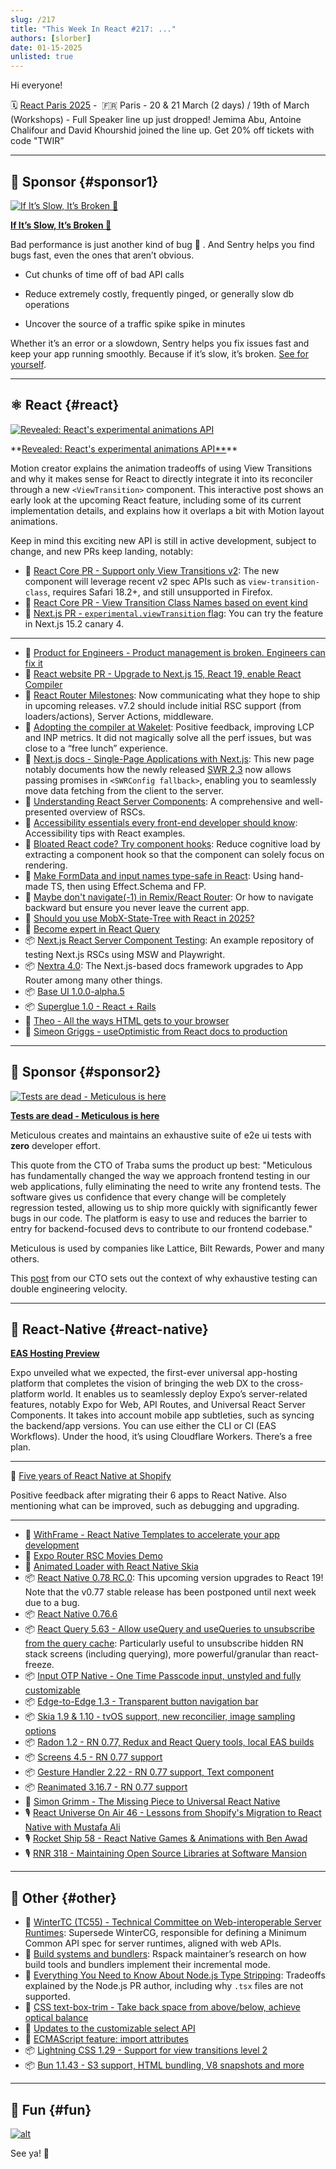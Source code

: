 ```yaml
---
slug: /217
title: "This Week In React #217: ..."
authors: [slorber]
date: 01-15-2025
unlisted: true
---
```


Hi everyone!

<Todo />

🗓️ [React Paris 2025](https://react.paris/?utm_source=thisweekinreact) -  🇫🇷 Paris - 20 & 21 March (2 days) / 19th of March (Workshops) - Full Speaker line up just dropped! Jemima Abu, Antoine Chalifour and David Khourshid joined the line up. Get 20% off tickets with code "TWIR”

<!-- truncate -->


<Support />

---

## 💸 Sponsor {#sponsor1}

[![If It’s Slow, It’s Broken 🐢](/emails/issues/217/sentry.jpg)](https://sentry.io/lp/new-apm/?utm_source=thisweekinreact&utm_medium=paid-community&utm_campaign=perf-fy26q1-evergreen&utm_content=newsletter-primary-slowbug-seehow)

**[If It’s Slow, It’s Broken 🐢](https://sentry.io/lp/new-apm/?utm_source=thisweekinreact&utm_medium=paid-community&utm_campaign=perf-fy26q1-evergreen&utm_content=newsletter-primary-slowbug-seehow)**

Bad performance is just another kind of bug 🐛 . And Sentry helps you find bugs fast, even the ones that aren’t obvious.

- Cut chunks of time off of bad API calls

- Reduce extremely costly, frequently pinged, or generally slow db operations

- Uncover the source of a traffic spike spike in minutes

Whether it’s an error or a slowdown, Sentry helps you fix issues fast and keep your app running smoothly. Because if it’s slow, it’s broken. [See for yourself](https://sentry.io/lp/new-apm/?utm_source=thisweekinreact&utm_medium=paid-community&utm_campaign=perf-fy26q1-evergreen&utm_content=newsletter-primary-slowbug-seehow).

---

## ⚛️ React {#react}

[![Revealed: React's experimental animations API](/emails/issues/217/viewtransition.jpg)](https://motion.dev/blog/reacts-experimental-view-transition-api)

**[Revealed: React's experimental animations API**](https://motion.dev/blog/reacts-experimental-view-transition-api)\*\*

Motion creator explains the animation tradeoffs of using View Transitions and why it makes sense for React to directly integrate it into its reconciler through a new `<ViewTransition>` component. This interactive post shows an early look at the upcoming React feature, including some of its current implementation details, and explains how it overlaps a bit with Motion layout animations.

Keep in mind this exciting new API is still in active development, subject to change, and new PRs keep landing, notably:

- 👀 [React Core PR \- Support only View Transitions v2](https://github.com/facebook/react/pull/31996): The new component will leverage recent v2 spec APIs such as `view-transition-class`, requires Safari 18.2+, and still unsupported in Firefox.
- 👀 [React Core PR \- View Transition Class Names based on event kind](https://github.com/facebook/react/pull/32050)
- 👀 [Next.js PR \- `experimental.viewTransition` flag](https://github.com/vercel/next.js/pull/74659): You can try the feature in Next.js 15.2 canary 4\.

---

- 💸 [Product for Engineers - Product management is broken. Engineers can fix it](https://dub.link/twir-jan15)
- 👀 [React website PR \- Upgrade to Next.js 15, React 19, enable React Compiler](https://github.com/reactjs/react.dev/pull/6996)
- 👀 [React Router Milestones](https://github.com/remix-run/react-router/milestones): Now communicating what they hope to ship in upcoming releases. v7.2 should include initial RSC support (from loaders/actions), Server Actions, middleware.
- 👀 [Adopting the compiler at Wakelet](https://github.com/reactwg/react-compiler/discussions/52): Positive feedback, improving LCP and INP metrics. It did not magically solve all the perf issues, but was close to a “free lunch” experience.
- 📖 [Next.js docs \- Single-Page Applications with Next.js](https://nextjs.org/docs/app/building-your-application/upgrading/single-page-applications): This new page notably documents how the newly released [SWR 2.3](https://github.com/vercel/swr/releases/tag/v2.3.0) now allows passing promises in `<SWRConfig fallback>`, enabling you to seamlessly move data fetching from the client to the server.
- 📜 [Understanding React Server Components](https://tonyalicea.dev/blog/understanding-react-server-components/): A comprehensive and well-presented overview of RSCs.
- 📜 [Accessibility essentials every front-end developer should know](https://martijnhols.nl/blog/accessibility-essentials-every-front-end-developer-should-know): Accessibility tips with React examples.
- 📜 [Bloated React code? Try component hooks](https://www.tymzap.com/blog/bloated-react-code-try-component-hooks): Reduce cognitive load by extracting a component hook so that the component can solely focus on rendering.
- 📜 [Make FormData and input names type-safe in React](https://www.typeonce.dev/article/make-form-data-and-input-names-type-safe-in-react): Using hand-made TS, then using Effect.Schema and FP.
- 📜 [Maybe don't navigate(-1) in Remix/React Router](https://programmingarehard.com/2025/01/13/maybe-dont-navigate-1.html/): Or how to navigate backward but ensure you never leave the current app.
- 📜 [Should you use MobX-State-Tree with React in 2025?](https://coolsoftware.dev/blog/mobx-state-tree-react-2025/)
- 📜 [Become expert in React Query](https://tigerabrodi.blog/become-expert-in-react-query)
- 📦 [Next.js React Server Component Testing](https://github.com/kettanaito/nextjs-rsc-testing): An example repository of testing Next.js RSCs using MSW and Playwright.
- 📦 [Nextra 4.0](https://the-guild.dev/blog/nextra-4): The Next.js-based docs framework upgrades to App Router among many other things.
- 📦 [Base UI 1.0.0-alpha.5](https://base-ui.com/react/overview/releases)
- 📦 [Superglue 1.0 \- React \+ Rails](https://thoughtbot.com/blog/superglue-1-0-react-rails-a-new-era-of-thoughtfulness)
- 🎥 [Theo \- All the ways HTML gets to your browser](https://www.youtube.com/watch?v=Cifkb-ZVps4)
- 🎥 [Simeon Griggs \- useOptimistic from React docs to production](https://www.youtube.com/watch?v=_0bwnnlUZRU)

<SubscribeFormEmbed placement="middle" />

---

## 💸 Sponsor {#sponsor2}

[![Tests are dead - Meticulous is here](/emails/issues/217/meticulous.jpg)](https://www.meticulous.ai?utm_source=thisweekinreact&utm_campaign=jan15th)

**[Tests are dead - Meticulous is here](https://www.meticulous.ai?utm_source=thisweekinreact&utm_campaign=jan15th)**

Meticulous creates and maintains an exhaustive suite of e2e ui tests with **zero** developer effort.

This quote from the CTO of Traba sums the product up best: "Meticulous has fundamentally changed the way we approach frontend testing in our web applications, fully eliminating the need to write any frontend tests. The software gives us confidence that every change will be completely regression tested, allowing us to ship more quickly with significantly fewer bugs in our code. The platform is easy to use and reduces the barrier to entry for backend-focused devs to contribute to our frontend codebase."

Meticulous is used by companies like Lattice, Bilt Rewards, Power and many others.

This [post](https://www.meticulous.ai/blog/lessons-from-a-decade?utm_source=thisweekinreact&utm_campaign=jan15th) from our CTO sets out the context of why exhaustive testing can double engineering velocity.

---

## 📱 React-Native {#react-native}

[**EAS Hosting Preview**](https://expo.dev/blog/expo-announces-eas-hosting-service)

Expo unveiled what we expected, the first-ever universal app-hosting platform that completes the vision of bringing the web DX to the cross-platform world. It enables us to seamlessly deploy Expo’s server-related features, notably Expo for Web, API Routes, and Universal React Server Components. It takes into account mobile app subtleties, such as syncing the backend/app versions. You can use either the CLI or CI (EAS Workflows). Under the hood, it’s using Cloudflare Workers. There’s a free plan.

---

📜 [Five years of React Native at Shopify](https://shopifyengineering.myshopify.com/blogs/engineering/five-years-of-react-native-at-shopify)

Positive feedback after migrating their 6 apps to React Native. Also mentioning what can be improved, such as debugging and upgrading.

---

- 💸 [WithFrame - React Native Templates to accelerate your app development](https://withfra.me)
- 👀 [Expo Router RSC Movies Demo](https://github.com/EvanBacon/expo-rsc-movies)
- 📜 [Animated Loader with React Native Skia](https://reactiive.io/articles/animated-loader-skia)
- 📦 [React Native 0.78 RC.0](https://github.com/facebook/react-native/releases/tag/v0.78.0-rc.0): This upcoming version upgrades to React 19\! Note that the v0.77 stable release has been postponed until next week due to a bug.
- 📦 [React Native 0.76.6](https://github.com/facebook/react-native/releases/tag/v0.76.6)
- 📦 [React Query 5.63 \- Allow useQuery and useQueries to unsubscribe from the query cache](https://github.com/TanStack/query/releases/tag/v5.63.0): Particularly useful to unsubscribe hidden RN stack screens (including querying), more powerful/granular than react-freeze.
- 📦 [Input OTP Native \- One Time Passcode input, unstyled and fully customizable](https://github.com/yjose/input-otp-native)
- 📦 [Edge-to-Edge 1.3 \- Transparent button navigation bar](https://github.com/zoontek/react-native-edge-to-edge/releases/tag/1.3.0)
- 📦 [Skia 1.9 & 1.10 \- tvOS support, new reconcilier, image sampling options](https://github.com/Shopify/react-native-skia/releases)
- 📦 [Radon 1.2 \- RN 0.77, Redux and React Query tools, local EAS builds](https://github.com/software-mansion/radon-ide/releases/tag/v1.2.0)
- 📦 [Screens 4.5 \- RN 0.77 support](https://github.com/software-mansion/react-native-screens/releases/tag/4.5.0)
- 📦 [Gesture Handler 2.22 \- RN 0.77 support, Text component](https://github.com/software-mansion/react-native-gesture-handler/releases/tag/2.22.0)
- 📦 [Reanimated 3.16.7 \- RN 0.77 support](https://github.com/software-mansion/react-native-reanimated/releases/tag/3.16.7)
- 🎥 [Simon Grimm \- The Missing Piece to Universal React Native](https://www.youtube.com/watch?v=UpPj5xZiiFo)
- 🎙️ [React Universe On Air 46 \- Lessons from Shopify's Migration to React Native with Mustafa Ali](https://www.youtube.com/watch?v=WFoO-GDvrY8)
- 🎙️ [Rocket Ship 58 \- React Native Games & Animations with Ben Awad](https://share.transistor.fm/s/249233ec)
- 🎙️ [RNR 318 \- Maintaining Open Source Libraries at Software Mansion](https://www.reactnativeradio.com/episodes/rnr-318-maintaining-open-source-libraries-at-software-mansion)

---

## 🔀 Other {#other}

- 📣 [WinterTC (TC55) \- Technical Committee on Web-interoperable Server Runtimes](https://www.w3.org/blog/2025/collaborating-across-w3c-and-ecma-for-web-interoperable-server-runtimes-through-wintertc/): Supersede WinterCG, responsible for defining a Minimum Common API spec for server runtimes, aligned with web APIs.
- 📜 [Build systems and bundlers](https://github.com/orgs/web-infra-dev/discussions/24): Rspack maintainer’s research on how build tools and bundlers implement their incremental mode.
- 📜 [Everything You Need to Know About Node.js Type Stripping](https://satanacchio.hashnode.dev/everything-you-need-to-know-about-nodejs-type-stripping): Tradeoffs explained by the Node.js PR author, including why `.tsx` files are not supported.
- 📜 [CSS text-box-trim \- Take back space from above/below, achieve optical balance](https://developer.chrome.com/blog/css-text-box-trim)
- 📜 [Updates to the customizable select API](https://una.im/select-updates/)
- 📜 [ECMAScript feature: import attributes](https://2ality.com/2025/01/import-attributes.html)
- 📦 [Lightning CSS 1.29 \- Support for view transitions level 2](https://github.com/parcel-bundler/lightningcss/releases/tag/v1.29.0)
- 📦 [Bun 1.1.43 \- S3 support, HTML bundling, V8 snapshots and more](https://bun.sh/blog/bun-v1.1.43)

---

## 🤭 Fun {#fun}

<Todo />

[![alt](/emails/issues/215/meme.jpg)](https://twitter.com/TODOTODOTODOTODOTODOTODOTODOTODOTODOTODO)

See ya! 👋
